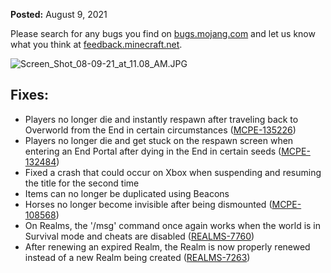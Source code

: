 **Posted:** August 9, 2021

Please search for any bugs you find on [bugs.mojang.com](https://bugs.mojang.com/) and let us know what you think at [feedback.minecraft.net](https://feedback.minecraft.net/).

![Screen_Shot_08-09-21_at_11.08_AM.JPG](https://feedback.minecraft.net/hc/article_attachments/4406740275597/Screen_Shot_08-09-21_at_11.08_AM.JPG)

## **Fixes:** 

-   Players no longer die and instantly respawn after traveling back to Overworld from the End in certain circumstances ([MCPE-135226](https://bugs.mojang.com/browse/MCPE-135226))
-   Players no longer die and get stuck on the respawn screen when entering an End Portal after dying in the End in certain seeds ([MCPE-132484](https://bugs.mojang.com/browse/MCPE-132484))
-   Fixed a crash that could occur on Xbox when suspending and resuming the title for the second time
-   Items can no longer be duplicated using Beacons
-   Horses no longer become invisible after being dismounted ([MCPE-108568](https://bugs.mojang.com/browse/MCPE-108568))
-   On Realms, the '/msg' command once again works when the world is in Survival mode and cheats are disabled ([REALMS-7760](https://bugs.mojang.com/browse/REALMS-7760))
-   After renewing an expired Realm, the Realm is now properly renewed instead of a new Realm being created ([REALMS-7263](https://bugs.mojang.com/browse/REALMS-7263))